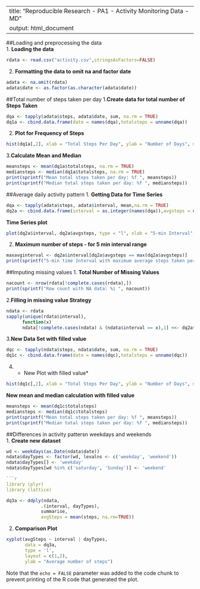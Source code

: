 
---
title: "Reproducible Research - PA1 - Activity Monitoring Data - MD"
output: html_document
---

##Loading and preprocessing the data  
1. **Loading the data**

```r
rdata <- read.csv("activity.csv",stringsAsFactors=FALSE)

```
2. **Formatting the data to omit na and factor date**

```r
adata <- na.omit(rdata)
adata$date <- as.factor(as.character(adata$date))
```

##Total number of steps taken per day
1.**Create data for total number of Steps Taken**
```r
dqa <- tapply(adata$steps, adata$date, sum, na.rm = TRUE)
dq1a <- cbind.data.frame(date = names(dqa),totalsteps = unname(dqa))

```

2. **Plot for Frequency of Steps**
```r
hist(dq1a[,2], xlab = "Total Steps Per Day", ylab = "Number of Days", main = "Frequency of Total Steps in a day", col = "green")  
```  

3.**Calculate Mean and Median**
```r
meansteps <- mean(dq1a$totalsteps, na.rm = TRUE)
mediansteps <- median(dq1a$totalsteps, na.rm = TRUE)
print(sprintf("Mean total steps taken per day: %f ", meansteps))
print(sprintf("Median total steps taken per day: %f ", mediansteps))
```  


##Average daily activity pattern
1. **Getting Data for Time Series**
```r
dqa <- tapply(adata$steps, adata$interval, mean,na.rm = TRUE)
dq2a <- cbind.data.frame(interval = as.integer(names(dqa)),avgsteps = unname(dqa))
```  

**Time Series plot**
 
```r
plot(dq2a$interval, dq2a$avgsteps, type = "l", xlab = "5-min Interval", ylab = "Average Num of Steps", main = "Average Daily Activity Pattern")
```   

2. **Maximum number of steps - for 5 min interval range**
```r
maxavginterval <- dq2a$interval[dq2a$avgsteps == max(dq2a$avgsteps)]
print(sprintf("5-min time Interval with maximum average steps taken per day: %i ", maxavginterval)) 
``` 

##Imputing missing values
1. **Total Number of Missing Values**
```r
nacount <- nrow(rdata[!complete.cases(rdata),])
print(sprintf("Row count with NA data: %i ", nacount))
``` 

2.**Filling in missing value Strategy**
```r
ndata <- rdata 
sapply(unique(rdata$interval), 
      function(x) 
      ndata[!complete.cases(ndata) & (ndata$interval == x),1] <<- dq2a$avgsteps[dq2a$interval == x])
```  
3.**New Data Set with filled value**
```r
dqc <- tapply(ndata$steps, ndata$date, sum, na.rm = TRUE)
dq1c <- cbind.data.frame(date = names(dqc),totalsteps = unname(dqc))

```  

4. * New Plot with filled value*  
```r

hist(dq1c[,2], xlab = "Total Steps Per Day", ylab = "Number of Days", main = "Frequency of Total Steps in a day", col = "blue") 

``` 
**New mean and median calculation with filled value**
```r
meansteps <- mean(dq1c$totalsteps) 
mediansteps <- median(dq1c$totalsteps)
print(sprintf("Mean total steps taken per day: %f ", meansteps))
print(sprintf("Median total steps taken per day: %f ", mediansteps))

```  


##Differences in activity pattersn weekdays and weekends  
1. **Create new dataset**
```r
wd <- weekdays(as.Date(ndata$date))
ndata$dayTypes <- factor(wd, levalns <- c('weekday', 'weekend'))
ndata$dayTypes[] <- 'weekday'
ndata$dayTypes[wd %in% c('saturday', 'Sunday')] <- 'weekend'

```r
library (plyr)
library (lattice)
```  
```r

dq3a <- ddply(ndata,
             .(interval, dayTypes),
             summarise,
             avgSteps = mean(steps, na.rm=TRUE))


```  

2. **Comparison Plot**  

```r
xyplot(avgSteps ~ interval | dayTypes, 
       data = dq3a,
       type = 'l',
       layout = c(1,2),
       ylab = "Average number of steps")

``` 


Note that the `echo = FALSE` parameter was added to the code chunk to prevent printing of the R code that generated the plot.
